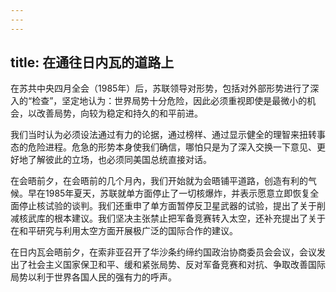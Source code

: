 ```yaml
---
---
---
```

title: 在通往日内瓦的道路上
---

在苏共中央四月全会（1985年）后，苏联领导对形势，包括对外部形势进行了深入的“检查”，坚定地认为：世界局势十分危险，因此必须重视即使是最微小的机会，以改善局势，向较为稳定和持久的和平前进。

我们当时认为必须设法通过有力的论据，通过榜样、通过显示健全的理智来扭转事态的危险进程。危急的形势本身使我们确信，哪怕只是为了深入交换一下意见、更好地了解彼此的立场，也必须同美国总统直接对话。

在会晤前夕，在会晤前的几个月內，我们开始就为会晤铺平道路，创造有利的气候。早在1985年夏天，苏联就单方面停止了一切核爆炸，并表示愿意立即恢复全面停止核试验的谈判。我们还重申了单方面暂停反卫星武器的试验，提出了关于削减核武库的根本建议。我们坚决主张禁止把军备竞赛转入太空，还补充提出了关于在和平研究与利用太空方面开展极广泛的国际合作的建议。

在日内瓦会晤前夕，在索非亚召开了华沙条约缔约国政治协商委员会会议，会议发出了社会主义国家保卫和平、缓和紧张局势、反对军备竞赛和对抗、争取改善国际局势以利于世界各国人民的强有力的呼声。